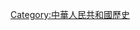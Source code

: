 {{Portal|中国}} 
{{Commons category|China in the 21st century}}
{{Century in country category|20|21|20|22|3|中國|亞洲|}}
[[Category:中華人民共和國歷史|Category:中華人民共和國歷史]]